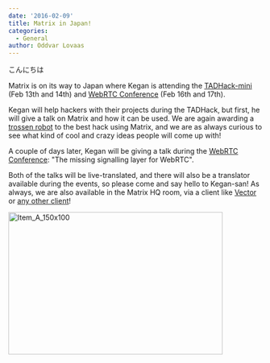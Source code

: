 ```yaml
---
date: '2016-02-09'
title: Matrix in Japan!
categories:
  - General
author: Oddvar Lovaas
---
```


こんにちは 

Matrix is on its way to Japan where Kegan is attending the <a href="http://tadhack.com/2016/mini-japan/">TADHack-mini</a> (Feb 13th and 14th) and <a href="http://webrtcconference.jp/">WebRTC Conference</a> (Feb 16th and 17th).

Kegan will help hackers with their projects during the TADHack, but first, he will give a talk on Matrix and how it can be used. We are again awarding a <a href="http://www.trossenrobotics.com/">trossen robot</a> to the best hack using Matrix, and we are as always curious to see what kind of cool and crazy ideas people will come up with!

A couple of days later, Kegan will be giving a talk during the <a href="http://webrtcconference.jp/session/#">WebRTC Conference</a>: "The missing signalling layer for WebRTC". 

Both of the talks will be live-translated, and there will also be a translator available during the events, so please come and say hello to Kegan-san! As always, we are also available in the Matrix HQ room, via a client like <a href="https://vector.im/beta/#/room/#matrix:matrix.org">Vector</a> or <a href="http://matrix.org/blog/try-matrix-now/">any other client</a>!

<img src="https://matrix.org/blog/wp-content/uploads/2016/02/Item_A_150x100.jpg" alt="Item_A_150x100" width="425" height="283" class="aligncenter size-full wp-image-1512" />